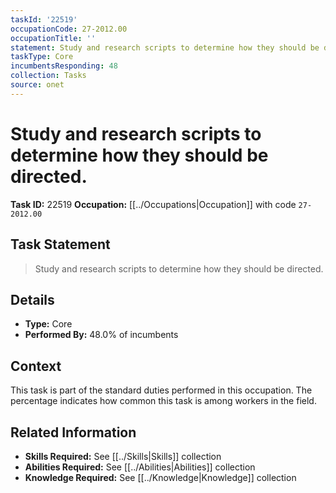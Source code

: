 ```yaml
---
taskId: '22519'
occupationCode: 27-2012.00
occupationTitle: ''
statement: Study and research scripts to determine how they should be directed.
taskType: Core
incumbentsResponding: 48
collection: Tasks
source: onet
---
```

# Study and research scripts to determine how they should be directed.

**Task ID:** 22519
**Occupation:** [[../Occupations|Occupation]] with code `27-2012.00`

## Task Statement

> Study and research scripts to determine how they should be directed.

## Details

- **Type:** Core
- **Performed By:** 48.0% of incumbents

## Context

This task is part of the standard duties performed in this occupation. The percentage indicates how common this task is among workers in the field.

## Related Information

- **Skills Required:** See [[../Skills|Skills]] collection
- **Abilities Required:** See [[../Abilities|Abilities]] collection
- **Knowledge Required:** See [[../Knowledge|Knowledge]] collection
